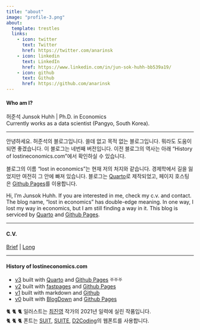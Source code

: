 ```yaml
---
title: "about"
image: "profile-3.png"
about:
  template: trestles
  links:
    - icon: twitter
      text: Twitter
      href: https://twitter.com/anarinsk
    - icon: linkedin
      text: LinkedIn
      href: https://www.linkedin.com/in/jun-sok-huhh-bb539a19/
    - icon: github
      text: Github
      href: https://github.com/anarinsk
---
```


#### Who am I?

허준석 Junsok Huhh | Ph.D. in Economics <br>
Currently works as a data scientist (Pangyo, South Korea).

---

안녕하세요. 허준석의 블로그입니다. 쓸데 없고 목적 없는 블로그입니다. 뭐라도 도움이 되면 좋겠습니다. 이 블로그는 네번째 버전입니다. 이전 블로그의 역사는 아래 "History of lostineconomics.com"에서 확인하실 수 있습니다. 

블로그의 이름 "lost in economics"는 현재 저의 처지와 같습니다. 경제학에서 길을 잃었지만 여전히 그 안에 빠져 있습니다. 블로그는 [Quarto](https://quarto.org)로 제작되었고, 페이지 호스팅은 [Github Pages](https://pages.github.com/)를 이용합니다.

Hi, I'm Junsok Huhh. If you are interested in me, check my c.v. and contact. The blog name, "lost in economics" has double-edge meaning. In one way, I lost my way in economics, but I am still finding a way in it. This blog is serviced by [Quarto](https://quarto.org/) and [Github Pages](https://pages.github.com/).

---

#### C.V. 
[Brief](https://anarinsk.github.io/markdown-cv/) | [Long](https://anarinsk.github.io/markdown-cv-long/)

---

#### History of lostineconomics.com 
- [v3](https://anarinsk.github.io/lostineconomics_quarto/) built with [Quarto](https://quarto.org/) and [Github Pages](https://pages.github.com/) ⛧⛧⛧
- [v2](https://anarinsk.github.io/lostineconomics-v2-1/) built with [fastpages](https://github.com/fastai/fastpages) and [Github Pages](https://pages.github.com/)
- [v1](https://anarinsk.github.io/lostineconomics-v1/) built with markdown and [Github](https://www.github.com/)
- [v0](https://lostineconomics.netlify.com/) built with [BlogDown](https://bookdown.org/yihui/blogdown) and [Github Pages](https://pages.github.com/)

🐈 🐈 🐈  일러스트는 [최진영](https://www.instagram.com/jychoioioi/) 작가의 2021년 일력에 실린 작품입니다.</br>
🐈 🐈 🐈  폰트는 [SUIT](https://sunn.us/suit/), [SUITE](https://sunn.us/suite/), [D2Coding](https://github.com/naver/d2codingfont)의 웹폰트를 사용합니다. 